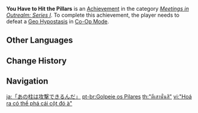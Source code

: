 {{Achievement Infobox
|title        = 
|id           = 86009
|order id     = 9009
|category     = Meetings in Outrealm: Series I
|description  = Defeat a [[Geo Hypostasis]] in [[Co-Op Mode]].
|requirements = 
|primogems    = 10
|tracking     = 
|topic        = Geo Hypostasis; Co-Op Mode
}}
'''You Have to Hit the Pillars''' is an [[Achievement]] in the category ''[[Meetings in Outrealm: Series I]]''. To complete this achievement, the player needs to defeat a [[Geo Hypostasis]] in [[Co-Op Mode]].
<!--
==Trivia==

==Video Guides==
{{EVT
|video1   = 
|caption1 = 
}}
-->
==Other Languages==
{{Other Languages
|en      = You Have to Hit the Pillars
|zhs     = 「原来那个柱子能打啊」
|zhs_rm  = "Yuánlái Nàge Zhù Zǐ Néng Dǎ A"
|zht     = 「原來那個柱子能打啊」
|zht_rm  = "Yuánlái Nàge Zhù Zǐ Néng Dǎ A"
|zh_tl   = 
|ja      = 「あの柱は攻撃できるんだ」
|ja_rm   = "Ano Hashira wa Kougeki Dekiru Nda"
|ja_tl   = 
|ko      = 「저 기둥 부술 수 있었다니!」
|ko_rm   = "Jeo Gidung Busul Ssu Isseotttani!"
|ko_tl   = "That Pillar Could Be Broken!"
|es      = “Tienes que golpear a los pilares”
|es_tl   = 
|fr      = Viser les piliers
|fr_tl   = Aim for the Pillars
|ru      = Оказывается, можно бить эти колонны.
|ru_tl   = It Turns Out You Can Hit Those Pillars.
|th      = "ตีเสานั่นสิ"
|th_rm   = "Ti Sao Nan Si"
|th_tl   = 
|vi      = "Hoá ra có thể phá cái cột đó à"
|vi_tl   = 
|de      = „Ach, man kann die Säulen schlagen!“
|de_tl   = "Oh, You Can Hit the Pillars!"
|id      = Ternyata Pilarnya Bisa Dipukul
|id_tl   = Turns Out the Pillar Can Be Hit
|pt      = Golpeie os Pilares
|pt_tl   = 
|tr      = Sütunlara Vurmalısın
|tr_tl   = 
|it      = Devi colpire i pilastri
|it_tl   = 
}}

==Change History==
{{Change History|1.0}}
<!--
==References==
{{Reflist}}
-->
==Navigation==
{{Achievement Navbox|Meetings in Outrealm: Series I}}

[[ja:「あの柱は攻撃できるんだ」]]
[[pt-br:Golpeie os Pilares]]
[[th:"ตีเสานั่นสิ"]]
[[vi:"Hoá ra có thể phá cái cột đó à"]]